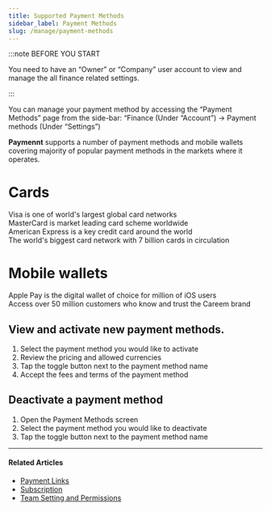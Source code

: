 ```yaml
---
title: Supported Payment Methods
sidebar_label: Payment Methods
slug: /manage/payment-methods
---
```


:::note BEFORE YOU START

You need to have an “Owner” or “Company” user account to view and manage the all finance related settings.

:::

You can manage your payment method by accessing the “Payment Methods” page from the side-bar: “Finance (Under “Account”) -> Payment methods (Under “Settings”)

**Paymennt** supports a number of payment methods and mobile wallets covering majority of popular payment methods in the markets where it operates.

# Cards

<div class="row">
  <div class="col col--4">
    <CardHeadless
      image="/img/guides/payment-methods/visa.jpg"
      link=""
      action="Visa">
      Visa is one of world's largest global card networks
    </CardHeadless>
  </div>
  <div class="col col--4">
    <CardHeadless
      image="/img/guides/payment-methods/mastercard.jpg"
      link=""
      action="MasterCard">
      MasterCard is market leading card scheme worldwide
    </CardHeadless>
  </div>
  <div class="col col--4">
    <CardHeadless
      image="/img/guides/payment-methods/amex.jpg"
      link=""
      action="American Express">
      American Express is a key credit card around the world
    </CardHeadless>
  </div>
  <div class="col col--4">
    <CardHeadless
      image="/img/guides/payment-methods/unionpay.jpg"
      link=""
      action="UnionPay">
      The world's biggest card network with 7 billion cards in circulation
    </CardHeadless>
  </div>
</div>

# Mobile wallets

<div class="row">
  <div class="col col--4">
    <CardHeadless
      image="/img/guides/payment-methods/applepay.jpg"
      link=""
      action="ApplePay">
      Apple Pay is the digital wallet of choice for million of iOS users
    </CardHeadless>
  </div>
  <div class="col col--4">
    <CardHeadless
      image="/img/guides/payment-methods/careempay.jpg"
      link=""
      action="ApplePay">
      Access over 50 million customers who know and trust the Careem brand
    </CardHeadless>
  </div>
</div>

## View and activate new payment methods.

1. Select the payment method you would like to activate
2. Review the pricing and allowed currencies
3. Tap the toggle button next to the payment method name
4. Accept the fees and terms of the payment method

## Deactivate a payment method

1. Open the Payment Methods screen
2. Select the payment method you would like to deactivate
3. Tap the toggle button next to the payment method name

***

#### Related Articles

* [<ins>Payment Links</ins>](/6-online-payment/1-payments-links.md)
* [<ins>Subscription</ins>](/6-online-payment/2-subscriptions.md)
* [<ins>Team Setting and Permissions</ins>](2-account-management/2-team-settings/index.md)
